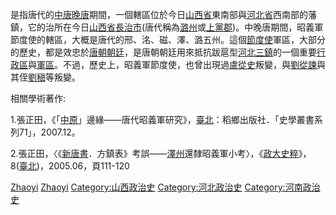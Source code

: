 [[Category:唐朝藩鎮節度使|Zhaoyi]]
[[Category:五代藩鎮節度使|Zhaoyi]]
[[Category:山西政治史|Category:山西政治史]]
[[Category:河北政治史|Category:河北政治史]]
[[Category:河南政治史|Category:河南政治史]]
是指唐代的[[中唐|中唐]][[晚唐|晚唐]]期間，一個轄區位於今日[[山西省|山西省]]東南部與[[河北省|河北省]]西南部的藩鎮，它的治所在今日[[山西省|山西省]][[長治市|長治市]](唐代稱為[[潞州|潞州]]或[[上黨郡|上黨郡]])。中晚唐期間，昭義軍節度使的轄區，大概是唐代的邢、洺、磁、澤、潞五州。這個[[節度使|節度使]]軍區，大部分的歷史，都是效忠於[[唐朝|唐朝]][[朝廷|朝廷]]，是唐朝朝廷用來抵抗跋扈型[[河北三鎮|河北三鎮]]的一個重要[[行政區|行政區]]與[[軍區|軍區]]。不過，歷史上，昭義軍節度使，也曾出現過[[盧從史|盧從史]]叛變，與[[劉從諫|劉從諫]]與其侄[[劉稹|劉稹]]等叛變。

相關學術著作:

1.張正田，《「[[中原|中原]]」邊緣——唐代昭義軍研究》，[[臺北|臺北]]：稻鄉出版社．「史學叢書系列71」，2007.12。

2.張正田，〈《[[新唐書|新唐書]]．方鎮表》考誤——[[澤州|澤州]]還隸昭義軍小考〉，《[[政大史粹|政大史粹]]》，8([[臺北|臺北]])，2005.06，頁111-120